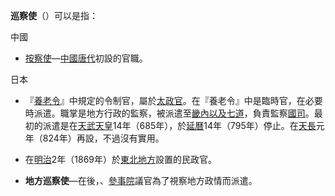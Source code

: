 '''巡察使'''（{{jp|j=巡察使|hg=じゅんさつし|rm=Junsatsushi|lead=yes}}）可以是指：
;中國
*[[按察使|按察使]]—[[中國|中國]][[唐朝|唐代]]初設的官職。

;日本
*『[[養老律令|養老令]]』中規定的令制官，屬於[[太政官|太政官]]。在『養老令』中是臨時官，在必要時派遣。職掌是地方行政的監察，被派遣至[[五畿七道|畿內以及七道]]，負責監察[[國司|國司]]。最初的派遣是在[[天武天皇|天武天皇]]14年（685年），於[[延曆|延曆]]14年（795年）停止。在[[天長_(淳和天皇)|天長]]元年（824年）再設，不過沒有實用。

*在[[明治|明治]]2年（1869年）於[[東北地方|東北地方]]設置的民政官。

*'''地方巡察使'''—在{{tsl|ja|明治十四年政変|明治十四年政變}}後，{{tsl|ja|元老院議官}}、[[內閣法制局|參事院]]議官為了視察地方政情而派遣。

{{disambig|Cat=三字亞洲相關消歧義}}